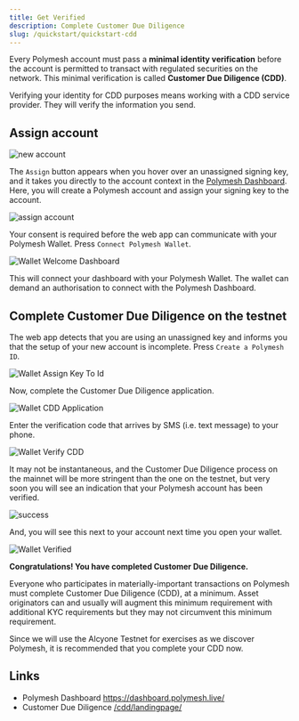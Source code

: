 ```yaml
---
title: Get Verified
description: Complete Customer Due Diligence
slug: /quickstart/quickstart-cdd
---
```



Every Polymesh account must pass a **minimal identity verification** before the account is permitted to transact with regulated securities on the network. This minimal verification is called **Customer Due Diligence (CDD)**.

Verifying your identity for CDD purposes means working with a CDD service provider. They will verify the information you send.

## Assign account

![new account](images/new_account.png)

The `Assign` button appears when you hover over an unassigned signing key, and it takes you directly to the account context in the [Polymesh Dashboard](https://dashboard.polymesh.live/). Here, you will create a Polymesh account and assign your signing key to the account.

![assign account](images/assign.png)

Your consent is required before the web app can communicate with your Polymesh Wallet. Press `Connect Polymesh Wallet`.

![Wallet Welcome Dashboard](images/welcome_to_dashboard.png)

This will connect your dashboard with your Polymesh Wallet. The wallet can demand an authorisation to connect with the Polymesh Dashboard.

## Complete Customer Due Diligence on the testnet

The web app detects that you are using an unassigned key and informs you that the setup of your new account is incomplete. Press `Create a Polymesh ID`.

![Wallet Assign Key To Id](images/assign_key_to_id.png)

Now, complete the Customer Due Diligence application.

![Wallet CDD Application](images/cdd_application.png)

Enter the verification code that arrives by SMS (i.e. text message) to your phone.

![Wallet Verify CDD](images/verify_cdd.png)

It may not be instantaneous, and the Customer Due Diligence process on the mainnet will be more stringent than the one on the testnet, but very soon you will see an indication that your Polymesh account has been verified.

![success](images/verification-success.png)

And, you will see this next to your account next time you open your wallet.

![Wallet Verified](images/verified.png)

**Congratulations! You have completed Customer Due Diligence.**

<HighlightBox type="tip">

Everyone who participates in materially-important transactions on Polymesh must complete Customer Due Diligence (CDD), at a minimum. Asset originators can and usually will augment this minimum requirement with additional KYC requirements but they may not circumvent this minimum requirement.

Since we will use the Alcyone Testnet for exercises as we discover Polymesh, it is recommended that you complete your CDD now.

</HighlightBox>

## Links

- Polymesh Dashboard https://dashboard.polymesh.live/
- Customer Due Diligence [/cdd/landingpage/](/cdd/landingpage)
